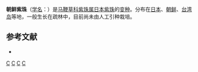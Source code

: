 {{Infraspeciesbox
| image = 
| image_caption = 
| status = 
| status_system = 
| genus = Callicarpa 
| species = japonica
| varietas = luxurians
| authority = Rehd.
}}

'''朝鲜紫珠'''（[[学名|学名]]：{{lang|la|''Callicarpa japonica'' var. ''luxurians''}}）是[[马鞭草科|马鞭草科]][[紫珠属|紫珠属]][[日本紫珠|日本紫珠]]的[[变种|变种]]。分布在[[日本|日本]]、[[朝鲜|朝鲜]]、[[台湾岛|台湾岛]]等地，一般生长在疏林中，目前尚未由人工引种栽培。

== 参考文献 ==
<div class="references-small">
* {{cite web| url =http://www.bioinfo.cn/db05/KmzwSpecies.php?action=view&id=30802| title =朝鲜紫珠（变种）| work =《中国高等植物数据库全库》| publisher =中国科学院微生物研究所| author =昆明植物研究所| accessdate =2009-02-26| deadurl =yes| archiveurl =https://web.archive.org/web/20160305013218/http://www.bioinfo.cn/db05/KmzwSpecies.php?action=view&id=30802| archivedate =2016-03-05}}
</div>
{{Taxonbar}}

[[Category:紫珠属|C]]
[[Category:日本植物|C]]
[[Category:朝鲜植物|C]]
[[Category:台灣植物|C]]